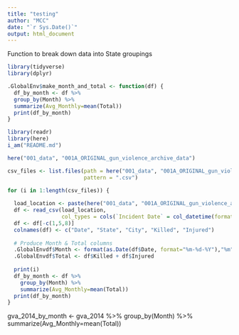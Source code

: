 ```yaml
---
title: "testing"
author: "MCC"
date: "`r Sys.Date()`"
output: html_document
---
```



Function to break down data into State groupings

```r
library(tidyverse)
library(dplyr)

.GlobalEnv$make_month_and_total <- function(df) {
  df_by_month <- df %>%
  group_by(Month) %>%
  summarize(Avg_Monthly=mean(Total))
  print(df_by_month)
}
```

```r
library(readr)
library(here)
i_am("README.md")

here("001_data", "001A_ORIGINAL_gun_violence_archive_data")

csv_files <- list.files(path = here("001_data", "001A_ORIGINAL_gun_violence_archive_data"),
                        pattern = ".csv")

for (i in 1:length(csv_files)) {
  
  load_location <- paste(here("001_data", "001A_ORIGINAL_gun_violence_archive_data"), csv_files[i], sep = "/")
  df <- read_csv(load_location, 
                 col_types = cols(`Incident Date` = col_datetime(format = "%B %d, %Y")))
  df <- df[-c(1,5,8)]
  colnames(df) <- c("Date", "State", "City", "Killed", "Injured")
  
  # Produce Month & Total columns 
  .GlobalEnvdf$Month <- format(as.Date(df$Date, format="%m-%d-%Y"),"%m")
  .GlobalEnvdf$Total <- df$Killed + df$Injured
  
  print(i)
  df_by_month <- df %>% 
    group_by(Month) %>% 
    summarize(Avg_Monthly=mean(Total))
  print(df_by_month)
}
```



gva_2014_by_month <- gva_2014 %>%
  group_by(Month) %>%
  summarize(Avg_Monthly=mean(Total))



















